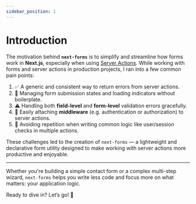```yaml
---
sidebar_position: 1
---
```


# Introduction

The motivation behind **`next-forms`** is to simplify and streamline how forms work in **Next.js**, especially when using [Server Actions](https://nextjs.org/docs/app/building-your-application/data-fetching/server-actions). While working with forms and server actions in production projects, I ran into a few common pain points:

1. ✅ A generic and consistent way to return errors from server actions.
2. 🔄 Managing form submission states and loading indicators without boilerplate.
3. ⚠️ Handling both **field-level** and **form-level** validation errors gracefully.
4. 🧩 Easily attaching **middleware** (e.g. authentication or authorization) to server actions.
5. 🔁 Avoiding repetition when writing common logic like user/session checks in multiple actions.

These challenges led to the creation of `next-forms` — a lightweight and declarative form utility designed to make working with server actions more productive and enjoyable.

---

Whether you're building a simple contact form or a complex multi-step wizard, `next-forms` helps you write less code and focus more on what matters: your application logic.

Ready to dive in? Let’s go! 🚀
